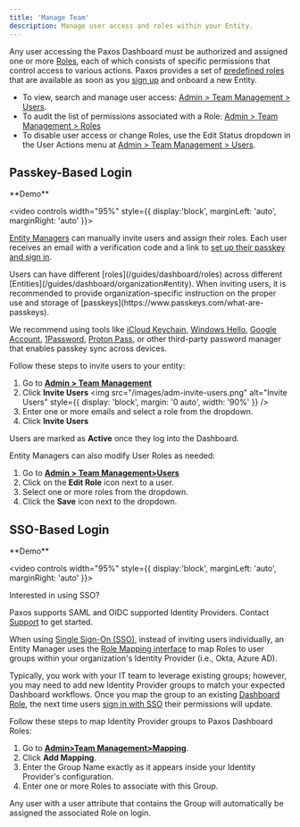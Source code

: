 ```yaml
---
title: 'Manage Team'
description: Manage user access and roles within your Entity.
---
```


Any user accessing the Paxos Dashboard must be authorized and assigned one or more [Roles](https://dashboard.paxos.com/admin/team-management/roles), each of which consists of specific permissions that control access to various actions. Paxos provides a set of [predefined roles](https://dashboard.paxos.com/admin/team-management/roles) that are available as soon as you [sign up](/guides/dashboard/account) and onboard a new Entity.

- To view, search and manage user access: [Admin > Team Management > Users](https://dashboard.paxos.com/admin/team-management/users). 
- To audit the list of permissions associated with a Role: [Admin > Team Management > Roles](https://dashboard.paxos.com/admin/team-management/roles)
- To disable user access or change Roles, use the Edit Status dropdown in the User Actions menu at [Admin > Team Management > Users](https://dashboard.paxos.com/admin/team-management/users).

## Passkey-Based Login

<Info>
**Demo**

<video
 controls width="95%" style={{ display:'block', marginLeft: 'auto', marginRight: 'auto' }}>
  <source src="/images/manage-team-invite-users.mp4" type="video/mp4" />
</video>
</Info>

[Entity Managers](/guides/dashboard/roles#entity-manager) can manually invite users and assign their roles. Each user receives an email with a verification code and a link to [set up their passkey and sign in](/guides/dashboard/signin#passkey).

<Warning>
Users can have different [roles](/guides/dashboard/roles) across different [Entities](/guides/dashboard/organization#entity).
When inviting users, it is recommended to provide organization-specific instruction on the proper use and storage of [passkeys](https://www.passkeys.com/what-are-passkeys).

We recommend using tools like [iCloud Keychain](https://support.apple.com/guide/passwords/passkeys-mchl4af65d1a/mac), [Windows Hello](https://support.microsoft.com/en-us/account-billing/signing-in-with-a-passkey-09a49a86-ca47-406c-8acc-ed0e3c852c6d#), [Google Account](https://support.google.com/chrome/answer/13168025), [1Password](https://support.1password.com/save-use-passkeys/), [Proton Pass](https://proton.me/support/pass-use-passkeys), or other third-party password manager that enables passkey sync across devices.
</Warning>

Follow these steps to invite users to your entity:

1. Go to [**Admin > Team Management**](https://dashboard.paxos.com/admin/team-management/users)
2. Click **Invite Users** 
<img src="/images/adm-invite-users.png" alt="Invite Users" style={{ display: 'block', margin: '0 auto', width: '90%' }} />
4. Enter one or more emails and select a role from the dropdown.
6. Click **Invite Users**

Users are marked as **Active** once they log into the Dashboard.

Entity Managers can also modify User Roles as needed:

1. Go to [**Admin > Team Management>Users**](https://dashboard.paxos.com/admin/team-management/users)
2. Click on the **Edit Role** icon next to a user.
3. Select one or more roles from the dropdown. 
4. Click the **Save** icon next to the dropdown.

## SSO-Based Login

<Info>
**Demo**

<video
 controls width="95%" style={{ display:'block', marginLeft: 'auto', marginRight: 'auto' }}>
  <source src="/images/manage-team-mapping.mp4" type="video/mp4" />
</video>
</Info>

<Tip>
Interested in using SSO?

Paxos supports SAML and OIDC supported Identity Providers. Contact [Support](https://support.paxos.com) to get started.
</Tip>

When using [Single Sign-On (SSO)](#sso), instead of inviting users individually, an Entity Manager uses the [Role Mapping interface](https://dashboard.paxos.com/admin/team-management/mapping) to map Roles to user groups within your organization's Identity Provider (i.e., Okta, Azure AD).

Typically, you work with your IT team to leverage existing groups; however, you may need to add new Identity Provider groups to match your expected Dashboard workflows.
Once you map the group to an existing [Dashboard Role](/guides/dashboard/roles), the next time users [sign in with SSO](/guides/dashboard/signin#sso) their permissions will update.

Follow these steps to map Identity Provider groups to Paxos Dashboard Roles:

1. Go to [**Admin>Team Management>Mapping**](https://dashboard.paxos.com/admin/team-management/mapping).  
2. Click **Add Mapping**.  
3. Enter the Group Name exactly as it appears inside your Identity Provider's configuration.
4. Enter one or more Roles to associate with this Group. 

Any user with a user attribute that contains the Group will automatically be assigned the associated Role on login.
